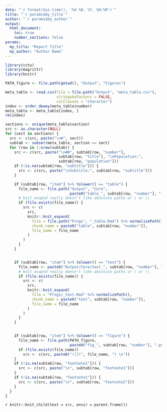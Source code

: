 ---
date: "`r format(Sys.time(), '%d %B, %Y, %H:%M')`"
title: "`r params$my_title`"
author: "`r params$my_author`"
output: 
  html_document:
    toc: true
    number_sections: false
params:
  my_title: "Report Title"
  my_author: "Author Name"
---

```{r  html_report , include=FALSE, message=TRUE, warning=FALSE}
library(cctu)
library(magrittr)
library(knitr)

PATH_figure <- file.path(getwd(), "Output", "Figures")

meta_table <- read.csv(file = file.path("Output", "meta_table.csv"),
                       stringsAsFactors = FALSE,
                       colClasses = "character")
index <- order_dewey(meta_table$number)
meta_table <- meta_table[index, ]
rm(index)

sections <- unique(meta_table$section)
src <- as.character(NULL)
for (sect in sections) {
  src <- c(src, paste("\n#", sect))
  subtab <- subset(meta_table, section == sect)
  for (row in 1:nrow(subtab)) {
    src <- c(src, paste("\n##", subtab[row, "number"], 
                        subtab[row, "title"], "\nPopulation:",
                        subtab[row, "population"]))
    if (!is.na(subtab[row, "subtitle"])) {
      src <- c(src, paste("\nSubtitle:", subtab[row, "subtitle"]))
    }

    if (subtab[row, "item"] %>% tolower() == "table") {
      file_name <- file.path("Output", "Core", 
                             paste0("table_", subtab[row, "number"], ".xml"))
      # knit exapnd really doesn't like absolute paths or \ or \\
      if (file.exists(file_name)) {
        src <- c(
          src,
          knitr::knit_expand(
            file = file.path("Progs", "_table.Rmd") %>% normalizePath(),
            chunk_name = paste0("table", subtab[row, "number"]),
            file_name = file_name
          )
        )
      }
    }


    if (subtab[row, "item"] %>% tolower() == "text") {
      file_name <- paste0("Output/Core/text_", subtab[row, "number"], ".xml")
      # knit exapnd really doesn't like absolute paths or \ or \\
      if (file.exists(file_name)) {
        src <- c(
          src,
          knitr::knit_expand(
            file = "Progs/_text.Rmd" %>% normalizePath(),
            chunk_name = paste0("text", subtab[row, "number"]),
            file_name = file_name
          )
        )
      }
    }


    if (subtab[row, "item"] %>% tolower() == "figure") {
      file_name <- file.path(PATH_figure,
                             paste0("fig_", subtab[row, "number"], ".png"))
      if (file.exists(file_name)) 
        src <- c(src, paste0("![](", file_name, ") \n"))
    }
    if (!is.na(subtab[row, "footnote1"])) {
      src <- c(src, paste("\n", subtab[row, "footnote1"]))
    }
    if (!is.na(subtab[row, "footnote1"])) {
      src <- c(src, paste("\n", subtab[row, "footnote2"]))
    }
  }
}
```


`r knitr::knit_child(text = src, envir = parent.frame())`

